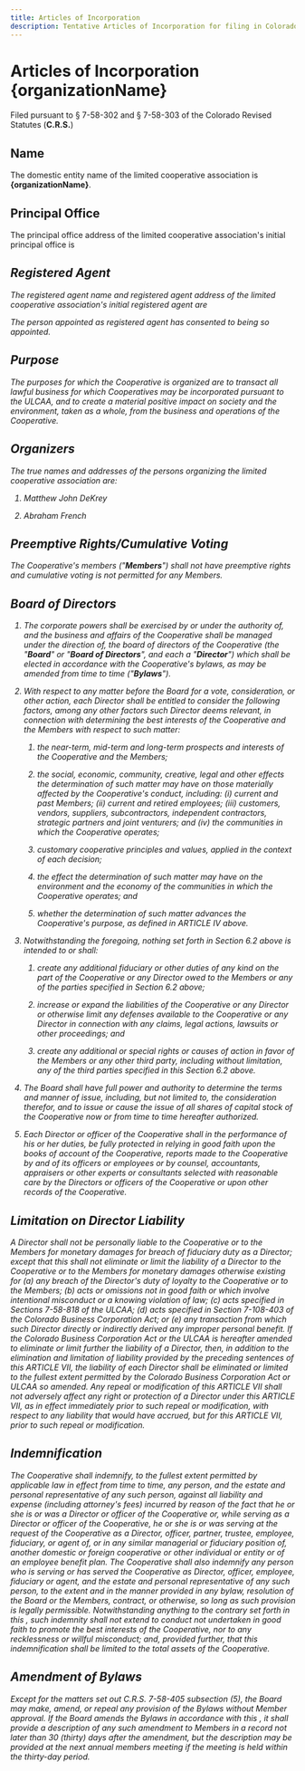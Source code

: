 ```yaml
---
title: Articles of Incorporation
description: Tentative Articles of Incorporation for filing in Colorado
---
```



# Articles of Incorporation<br/>{organizationName}
Filed pursuant to § 7-58-302 and § 7-58-303 of the Colorado Revised Statutes
(**C.R.S.**)

## Name

The domestic entity name of the limited cooperative association is
**{organizationName}**.

## Principal Office

The principal office address of the limited cooperative association's initial
principal office is

<Address data={['TODO', '(If a P.O. Box, then include mailing address)']} />

## Registered Agent

The registered agent name and registered agent address of the limited
cooperative association's initial registered agent are

<Address data={['TODO', '(If a P.O. Box, then include mailing address)']} />

The person appointed as registered agent has consented to being so appointed.

## Purpose

The purposes for which the Cooperative is organized are to transact all lawful
business for which Cooperatives may be incorporated pursuant to the ULCAA, and
to create a material positive impact on society and the environment, taken as a
whole, from the business and operations of the Cooperative.

## Organizers

The true names and addresses of the persons organizing the limited cooperative
association are:

1. Matthew John DeKrey
    <Address data={['TODO']} />

2. Abraham French
    <Address data={['TODO']} />

## Preemptive Rights/Cumulative Voting

The Cooperative's members ("**Members**") shall not have preemptive rights and
cumulative voting is not permitted for any Members.

## Board of Directors

1. The corporate powers shall be exercised by or under the authority of, and the
business and affairs of the Cooperative shall be managed under the direction of,
the board of directors of the Cooperative (the "**Board**" or "**Board of
Directors**", and each a "**Director**")  which shall be elected in accordance
with the Cooperative's bylaws, as may be amended from time to time
("**Bylaws**").

2. With respect to any matter before the Board for a vote, consideration, or
   other action, each Director shall be entitled to consider the following
   factors, among any other factors such Director deems relevant, in connection
   with determining the best interests of the Cooperative and the Members with
   respect to such matter:

    1. the near-term, mid-term and long-term prospects and interests of the
    Cooperative and the Members;

    2. the social, economic, community, creative, legal and other effects the
    determination of such matter may have on those materially affected by the
    Cooperative's conduct, including: (i) current and past Members; (ii) current
    and retired employees; (iii) customers, vendors, suppliers, subcontractors,
    independent contractors, strategic partners and joint venturers; and (iv)
    the communities in which the Cooperative operates;

    3. customary cooperative principles and values, applied in the context of
    each decision;

    4. the effect the determination of such matter may have on the environment
    and the economy of the communities in which the Cooperative operates; and

    5. whether the determination of such matter advances the Cooperative's
    purpose, as defined in ARTICLE IV above.

3. Notwithstanding the foregoing, nothing set forth in Section 6.2 above is
   intended to or shall:

    1. create any additional fiduciary or other duties of any kind on the part
    of the Cooperative or any Director owed to the Members or any of the parties
    specified in Section 6.2 above;

    2. increase or expand the liabilities of the Cooperative or any Director or
    otherwise limit any defenses available to the Cooperative or any Director in
    connection with any claims, legal actions, lawsuits or other proceedings;
    and

    3. create any additional or special rights or causes of action in favor of
    the Members or any other third party, including without limitation, any of
    the third parties specified in this Section 6.2 above.

4. The Board shall have full power and authority to determine the terms and
   manner of issue, including, but not limited to, the consideration therefor,
   and to issue or cause the issue of all shares of capital stock of the
   Cooperative now or from time to time hereafter authorized.

5. Each Director or officer of the Cooperative shall in the performance of his
   or her duties, be fully protected in relying in good faith upon the books of
   account of the Cooperative, reports made to the Cooperative by and of its
   officers or employees or by counsel, accountants, appraisers or other experts
   or consultants selected with reasonable care by the Directors or officers of
   the Cooperative or upon other records of the Cooperative.

## Limitation on Director Liability

A Director shall not be personally liable to the Cooperative or to the Members
for monetary damages for breach of fiduciary duty as a Director; except that
this <Ref to="Limitation on Director Liability" /> shall not eliminate or limit
the liability of a Director to the Cooperative or to the Members for monetary
damages otherwise existing for (a) any breach of the Director's duty of loyalty
to the Cooperative or to the Members; (b) acts or omissions not in good faith or
which involve intentional misconduct or a knowing violation of law; (c) acts
specified in Sections 7-58-818 of the ULCAA; (d) acts specified in Section
7-108-403 of the Colorado Business Corporation Act; or (e) any transaction from
which such Director directly or indirectly derived any improper personal
benefit. If the Colorado Business Corporation Act or the ULCAA is hereafter
amended to eliminate or limit further the liability of a Director, then, in
addition to the elimination and limitation of liability provided by the
preceding sentences of this ARTICLE VII, the liability of each Director shall be
eliminated or limited to the fullest extent permitted by the Colorado Business
Corporation Act or ULCAA so amended. Any repeal or modification of this ARTICLE
VII shall not adversely affect any right or protection of a Director under this
ARTICLE VII, as in effect immediately prior to such repeal or modification, with
respect to any liability that would have accrued, but for this ARTICLE VII,
prior to such repeal or modification.

## Indemnification

The Cooperative shall indemnify, to the fullest extent permitted by applicable
law in effect from time to time, any person, and the estate and personal
representative of any such person, against all liability and expense (including
attorney's fees) incurred by reason of the fact that he or she is or was a
Director or officer of the Cooperative or, while serving as a Director or
officer of the Cooperative, he or she is or was serving at the request of the
Cooperative as a Director, officer, partner, trustee, employee, fiduciary, or
agent of, or in any similar managerial or fiduciary position of, another
domestic or foreign cooperative or other individual or entity or of an employee
benefit plan. The Cooperative shall also indemnify any person who is serving or
has served the Cooperative as Director, officer, employee, fiduciary or agent,
and the estate and personal representative of any such person, to the extent and
in the manner provided in any bylaw, resolution of the Board or the Members,
contract, or otherwise, so long as such provision is legally permissible.
Notwithstanding anything to the contrary set forth in this <Ref
to="Indemnification" />, such indemnity shall not extend to conduct not
undertaken in good faith to promote the best interests of the Cooperative, nor
to any recklessness or willful misconduct; and, provided further, that this
indemnification shall be limited to the total assets of the Cooperative.

## Amendment of Bylaws

Except for the matters set out C.R.S. 7-58-405 subsection (5), the Board may
make, amend, or repeal any provision of the Bylaws without Member approval. If
the Board amends the Bylaws in accordance with this <Ref to="Amendment of
Bylaws"/>, it shall provide a description of any such amendment to Members in a
record not later than 30 (thirty) days after the amendment, but the description
may be provided at the next annual members meeting if the meeting is held within
the thirty-day period.

